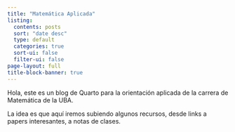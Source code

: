 ```yaml
---
title: "Matemática Aplicada"
listing:
  contents: posts
  sort: "date desc"
  type: default
  categories: true
  sort-ui: false
  filter-ui: false
page-layout: full
title-block-banner: true
---
```


Hola, este es un blog de Quarto para la orientación aplicada de la carrera de Matemática de la UBA.

La idea es que aquí iremos subiendo algunos recursos, desde links a papers interesantes, a notas de clases.
